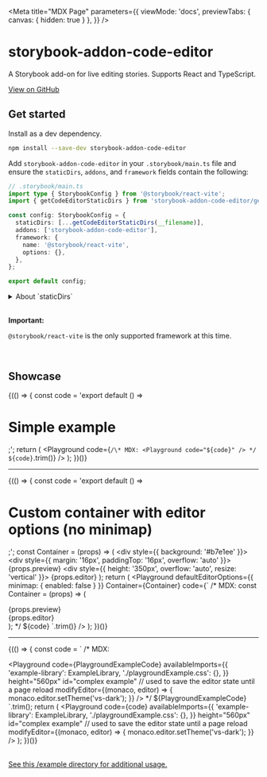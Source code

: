 
<Meta
  title="MDX Page"
  parameters={{
    viewMode: 'docs',
    previewTabs: { canvas: { hidden: true } },
  }}
/>

# storybook-addon-code-editor

A Storybook add-on for live editing stories. Supports React and TypeScript.

<a href="https://github.com/JeremyRH/storybook-addon-code-editor" target="_blank">
  View on GitHub
</a>

## Get started

Install as a dev dependency.

```sh
npm install --save-dev storybook-addon-code-editor
```

Add `storybook-addon-code-editor` in your `.storybook/main.ts` file and ensure the `staticDirs`, `addons`, and `framework` fields contain the following:

```ts
// .storybook/main.ts
import type { StorybookConfig } from '@storybook/react-vite';
import { getCodeEditorStaticDirs } from 'storybook-addon-code-editor/getStaticDirs';

const config: StorybookConfig = {
  staticDirs: [...getCodeEditorStaticDirs(__filename)],
  addons: ['storybook-addon-code-editor'],
  framework: {
    name: '@storybook/react-vite',
    options: {},
  },
};

export default config;
```

<details>
<summary>About `staticDirs`</summary>

`staticDirs` sets a list of directories of static files to be loaded by Storybook.
The editor ([monaco-editor](https://github.com/microsoft/monaco-editor)) requires these extra static files to be available at runtime.

Additional static files can be added using the `getExtraStaticDir` helper from `storybook-addon-code-editor/getStaticDirs`:

```ts
// .storybook/main.ts
import {
  getCodeEditorStaticDirs,
  getExtraStaticDir,
} from 'storybook-addon-code-editor/getStaticDirs';

const config: StorybookConfig =  {
  staticDirs: [
    ...getCodeEditorStaticDirs(),

    // files will be available at: /monaco-editor/esm/*
    getExtraStaticDir('monaco-editor/esm'),
```

</details>

<br />

**Important:**

`@storybook/react-vite` is the only supported framework at this time.

<br />

## Showcase

{(() => {
  const code = 'export default () => <h1>Simple example</h1>;';
  return (
    <Playground
      code={`
/\* MDX:
<Playground code="${code}" />
*/
${code}
      `.trim()}
    />
  );
})()}

---

{(() => {
  const code = 'export default () => <h1>Custom container with editor options (no minimap)</h1>;';
  const Container = (props) => (
    <div style={{ background: '#b7e1ee' }}>
      <div style={{ margin: '16px', paddingTop: '16px', overflow: 'auto' }}>
        {props.preview}
      </div>
      <div style={{ height: '350px', overflow: 'auto', resize: 'vertical' }}>
        {props.editor}
      </div>
    </div>
  );
  return (
    <Playground
      defaultEditorOptions={{ minimap: { enabled: false } }}
      Container={Container}
      code={`
/\* MDX:
const Container = (props) => (
  <div style={{ background: '#b7e1ee' }}>
    <div style={{ margin: '16px', paddingTop: '16px', overflow: 'auto' }}>
      {props.preview}
    </div>
    <div style={{ height: '350px', overflow: 'auto', resize: 'vertical' }}>
      {props.editor}
    </div>
  </div>
);
<Playground
  defaultEditorOptions={{minimap: { enabled: false }}}
  Container={Container}
  code="${code}"
/>
*/
${code}
      `.trim()}
    />
  );
})()}

---

{(() => {
  const code = `
/\* MDX:

<Playground
  code={PlaygroundExampleCode}
  availableImports={{
    'example-library': ExampleLibrary,
    './playgroundExample.css': {},
  }}
  height="560px"
  id="complex example" // used to save the editor state until a page reload
  modifyEditor={(monaco, editor) => {
    monaco.editor.setTheme('vs-dark');
  }}
/>
*/
${PlaygroundExampleCode}
  `.trim();
  return (
    <Playground
      code={code}
      availableImports={{
        'example-library': ExampleLibrary,
        './playgroundExample.css': {},
      }}
      height="560px"
      id="complex example" // used to save the editor state until a page reload
      modifyEditor={(monaco, editor) => {
        monaco.editor.setTheme('vs-dark');
      }}
    />
  );
})()}

<br />

<a href="https://github.com/JeremyRH/storybook-addon-code-editor/tree/main/example" target="_blank">
  See this /example directory for additional usage.
</a>
